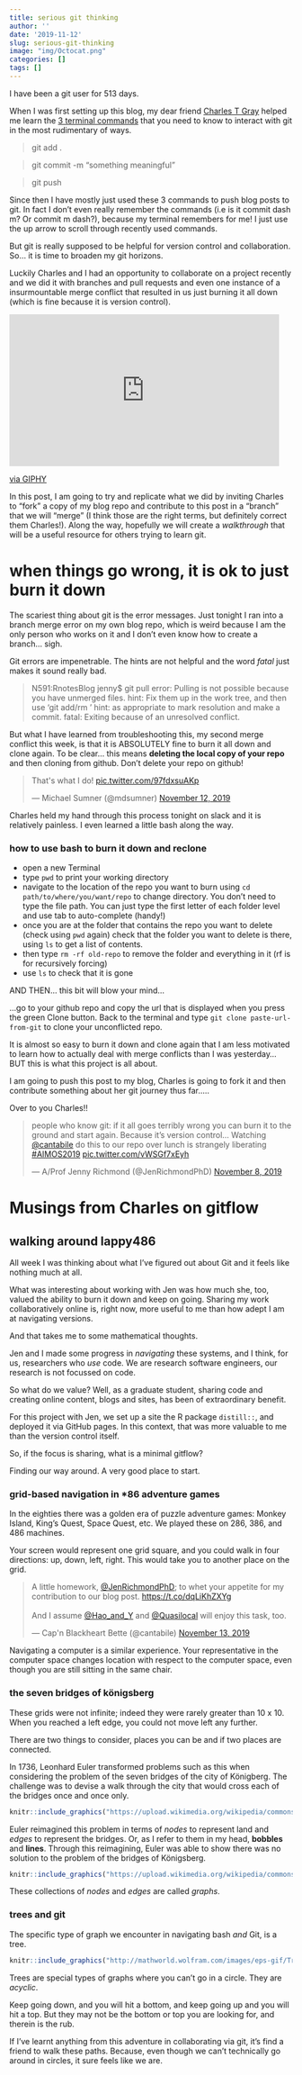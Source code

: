```yaml
---
title: serious git thinking
author: ''
date: '2019-11-12'
slug: serious-git-thinking
image: "img/Octocat.png"
categories: []
tags: []
---
```


I have been a git user for 513 days. 

When I was first setting up this blog, my dear friend [Charles T Gray](@cantabile) helped me learn the [3 terminal commands](http://jenrichmond.rbind.io/post/git-thinking/) that you need to know to interact with git in the most rudimentary of ways. 

> git add .

> git commit -m "something meaningful"

> git push

Since then I have mostly just used these 3 commands to push blog posts to git. In fact I don't even really remember the commands (i.e is it commit dash m? Or commit m dash?), because my terminal remembers for me! I just use the up arrow to scroll through recently used commands. 

But git is really supposed to be helpful for version control and collaboration. So... it is time to broaden my git horizons. 

Luckily Charles and I had an opportunity to collaborate on a project recently and we did it with branches and pull requests and even one instance of a insurmountable merge conflict that resulted in us just burning it all down (which is fine because it is version control). 

<iframe src="https://giphy.com/embed/3o6Mbjd61ZQMHoNg4M" width="480" height="270" frameBorder="0" class="giphy-embed" allowFullScreen></iframe><p><a href="https://giphy.com/gifs/music-video-britney-spears-toxic-3o6Mbjd61ZQMHoNg4M">via GIPHY</a></p>

In this post, I am going to try and replicate what we did by inviting Charles to "fork" a copy of my blog repo and contribute to this post in a "branch" that we will "merge" (I think those are the right terms, but definitely correct them Charles!). Along the way, hopefully we will create a *walkthrough* that will be a useful resource for others trying to learn git.  

# when things go wrong, it is ok to just burn it down

The scariest thing about git is the error messages. Just tonight I ran into a branch merge error on my own blog repo, which is weird because I am the only person who works on it and I don't even know how to create a branch... sigh. 

Git errors are impenetrable. The hints are not helpful and the word *fatal* just makes it sound really bad.

>N591:RnotesBlog jenny$ git pull
error: Pulling is not possible because you have unmerged files.
hint: Fix them up in the work tree, and then use 'git add/rm <file>'
hint: as appropriate to mark resolution and make a commit.
fatal: Exiting because of an unresolved conflict.

But what I have learned from troubleshooting this, my second merge conflict this week, is that it is ABSOLUTELY fine to burn it all down and clone again. To be clear... this means **deleting the local copy of your repo** and then cloning from github. Don't delete your repo on github!  

<blockquote class="twitter-tweet"><p lang="en" dir="ltr">That&#39;s what I do! <a href="https://t.co/97fdxsuAKp">pic.twitter.com/97fdxsuAKp</a></p>&mdash; Michael Sumner (@mdsumner) <a href="https://twitter.com/mdsumner/status/1194193067269447680?ref_src=twsrc%5Etfw">November 12, 2019</a></blockquote> <script async src="https://platform.twitter.com/widgets.js" charset="utf-8"></script>

Charles held my hand through this process tonight on slack and it is relatively painless. I even learned a little bash along the way. 

### how to use bash to burn it down and reclone

- open a new Terminal 
- type `pwd` to print your working directory
- navigate to the location of the repo you want to burn using `cd path/to/where/you/want/repo` to change directory. You don't need to type the file path. You can just type the first letter of each folder level and use tab to auto-complete (handy!)
- once you are at the folder that contains the repo you want to delete (check using `pwd` again) check that the folder you want to delete is there, using `ls` to get a list of contents.  
- then type `rm -rf old-repo` to remove the folder and everything in it (rf is for recursively forcing)
- use `ls` to check that it is gone

AND THEN... this bit will blow your mind...

...go to your github repo and copy the url that is displayed when you press the green Clone button. Back to the terminal and type `git clone paste-url-from-git` to clone your unconflicted repo. 

It is almost so easy to burn it down and clone again that I am less motivated to learn how to actually deal with merge conflicts than I was yesterday... BUT this is what this project is all about. 

I am going to push this post to my blog, Charles is going to fork it and then contribute something about her git journey thus far.....

Over to you Charles!!

<blockquote class="twitter-tweet"><p lang="en" dir="ltr">people who know git: if it all goes terribly wrong you can burn it to the ground and start again. Because it’s version control... Watching <a href="https://twitter.com/cantabile?ref_src=twsrc%5Etfw">@cantabile</a> do this to our repo over lunch is strangely liberating <a href="https://twitter.com/hashtag/AIMOS2019?src=hash&amp;ref_src=twsrc%5Etfw">#AIMOS2019</a> <a href="https://t.co/vWSGf7xEyh">pic.twitter.com/vWSGf7xEyh</a></p>&mdash; A/Prof Jenny Richmond (@JenRichmondPhD) <a href="https://twitter.com/JenRichmondPhD/status/1192618519105425408?ref_src=twsrc%5Etfw">November 8, 2019</a></blockquote> <script async src="https://platform.twitter.com/widgets.js" charset="utf-8"></script>

# Musings from Charles on gitflow

## walking around lappy486

All week I was thinking about what I've figured out about Git and it feels like nothing much at all. 

What was interesting about working with Jen was how much she, too, valued the ability to burn it down and keep on going. Sharing my work collaboratively online is, right now, more useful to me than how adept I am at navigating versions.  

And that takes me to some mathematical thoughts. 

Jen and I made some progress in _navigating_ these systems, and I think, for us, researchers who _use_ code. We are research software engineers, our research is not focussed on code.

So what do we value? Well, as a graduate student, sharing code and creating online content, blogs and sites, has been of extraordinary benefit. 

For this project with Jen, we set up a site the R package `distill::`, and deployed it via GitHub pages. In this context, that was more valuable to me than the version control itself. 

So, if the focus is sharing, what is a minimal gitflow? 

Finding our way around. A very good place to start.

### grid-based navigation in *86 adventure games

In the eighties there was a golden era of puzzle adventure games: Monkey Island, King's Quest, Space Quest, etc. We played these on 286, 386, and 486 machines. 

Your screen would represent one grid square, and you could walk in four directions: up, down, left, right. This would take you to another place on the grid. 

<blockquote class="twitter-tweet"><p lang="en" dir="ltr">A little homework, <a href="https://twitter.com/JenRichmondPhD?ref_src=twsrc%5Etfw">@JenRichmondPhD</a>; to whet your appetite for my contribution to our blog post. <a href="https://t.co/dqLiKhZXYg">https://t.co/dqLiKhZXYg</a><br><br>And I assume <a href="https://twitter.com/Hao_and_Y?ref_src=twsrc%5Etfw">@Hao_and_Y</a> and <a href="https://twitter.com/Quasilocal?ref_src=twsrc%5Etfw">@Quasilocal</a> will enjoy this task, too.</p>&mdash; Cap&#39;n Blackheart Bette (@cantabile) <a href="https://twitter.com/cantabile/status/1194737287902330880?ref_src=twsrc%5Etfw">November 13, 2019</a></blockquote> <script async src="https://platform.twitter.com/widgets.js" charset="utf-8"></script> 

Navigating a computer is a similar experience. Your representative in the computer space changes location with respect to the computer space, even though you are still sitting in the same chair. 

### the seven bridges of k&ouml;nigsberg 

These grids were not infinite; indeed they were rarely greater than 10 x 10. When you reached a left edge, you could not move left any further.

There are two things to consider, places you can be and if two places are connected.

In 1736, Leonhard Euler transformed problems such as this when considering the problem of the seven bridges of the city of K&ouml;nigberg. The challenge was to devise a walk through the city that would cross each of the bridges once and once only. 

```r

knitr::include_graphics("https://upload.wikimedia.org/wikipedia/commons/5/5d/Konigsberg_bridges.png")

```


Euler reimagined this problem in terms of _nodes_ to represent land and _edges_ to represent the bridges. Or, as I refer to them in my head, **bobbles** and **lines**. Through this reimagining, Euler was able to show there was no solution to the problem of the bridges of K&ouml;nigsberg.


```r

knitr::include_graphics("https://upload.wikimedia.org/wikipedia/commons/thumb/9/96/K%C3%B6nigsberg_graph.svg/1280px-K%C3%B6nigsberg_graph.svg.png")

```

These collections of _nodes_ and _edges_ are called _graphs_.

### trees and git

The specific type of graph we encounter in  navigating bash _and_ Git, is a tree.


```r

knitr::include_graphics("http://mathworld.wolfram.com/images/eps-gif/Trees_600.gif")

```

Trees are special types of graphs where you can't go in a circle. They are _acyclic_. 

Keep going down, and you will hit a bottom, and keep going up and you will hit a top. But they may not be the bottom or top you are looking for, and therein is the rub. 

If I've learnt anything from this adventure in collaborating via git, it's find a friend to walk these paths. Because, even though we can't technically go around in circles, it sure feels like we are. 
